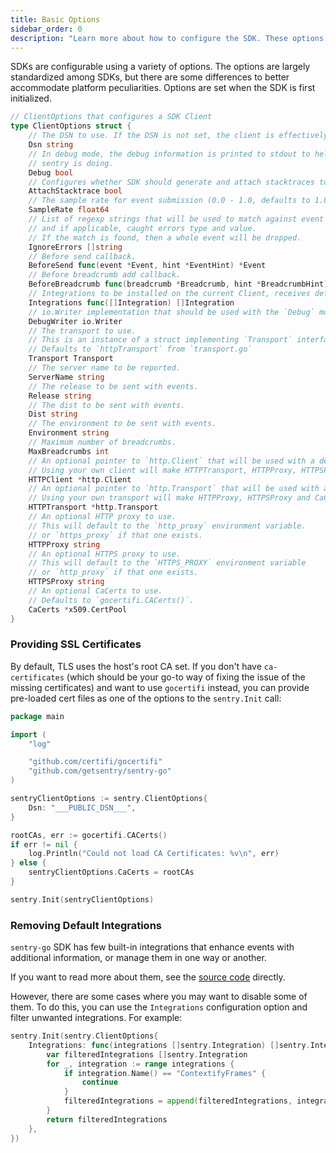 ```yaml
---
title: Basic Options
sidebar_order: 0
description: "Learn more about how to configure the SDK. These options are set when the SDK is first initialized, passed to the `init()` as an object."
---
```


SDKs are configurable using a variety of options. The options are largely standardized among SDKs, but there are some differences to better accommodate platform peculiarities. Options are set when the SDK is first
initialized.

<PlatformContent includePath="configuration/config-intro" />

```go
// ClientOptions that configures a SDK Client
type ClientOptions struct {
	// The DSN to use. If the DSN is not set, the client is effectively disabled.
	Dsn string
	// In debug mode, the debug information is printed to stdout to help you understand what
	// sentry is doing.
	Debug bool
	// Configures whether SDK should generate and attach stacktraces to pure capture message calls.
	AttachStacktrace bool
	// The sample rate for event submission (0.0 - 1.0, defaults to 1.0)
	SampleRate float64
	// List of regexp strings that will be used to match against event's message
	// and if applicable, caught errors type and value.
	// If the match is found, then a whole event will be dropped.
	IgnoreErrors []string
	// Before send callback.
	BeforeSend func(event *Event, hint *EventHint) *Event
	// Before breadcrumb add callback.
	BeforeBreadcrumb func(breadcrumb *Breadcrumb, hint *BreadcrumbHint) *Breadcrumb
	// Integrations to be installed on the current Client, receives default integrations
	Integrations func([]Integration) []Integration
	// io.Writer implementation that should be used with the `Debug` mode
	DebugWriter io.Writer
	// The transport to use.
	// This is an instance of a struct implementing `Transport` interface.
	// Defaults to `httpTransport` from `transport.go`
	Transport Transport
	// The server name to be reported.
	ServerName string
	// The release to be sent with events.
	Release string
	// The dist to be sent with events.
	Dist string
	// The environment to be sent with events.
	Environment string
	// Maximum number of breadcrumbs.
	MaxBreadcrumbs int
	// An optional pointer to `http.Client` that will be used with a default HTTPTransport.
	// Using your own client will make HTTPTransport, HTTPProxy, HTTPSProxy and CaCerts options ignored.
	HTTPClient *http.Client
	// An optional pointer to `http.Transport` that will be used with a default HTTPTransport.
	// Using your own transport will make HTTPProxy, HTTPSProxy and CaCerts options ignored.
	HTTPTransport *http.Transport
	// An optional HTTP proxy to use.
	// This will default to the `http_proxy` environment variable.
	// or `https_proxy` if that one exists.
	HTTPProxy string
	// An optional HTTPS proxy to use.
	// This will default to the `HTTPS_PROXY` environment variable
	// or `http_proxy` if that one exists.
	HTTPSProxy string
	// An optional CaCerts to use.
	// Defaults to `gocertifi.CACerts()`.
	CaCerts *x509.CertPool
}
```

### Providing SSL Certificates

By default, TLS uses the host's root CA set. If you don't have `ca-certificates` (which should be your go-to way of fixing the issue of the missing certificates) and want to use `gocertifi` instead, you can provide pre-loaded cert files as one of the options to the `sentry.Init` call:

```go
package main

import (
	"log"

	"github.com/certifi/gocertifi"
	"github.com/getsentry/sentry-go"
)

sentryClientOptions := sentry.ClientOptions{
	Dsn: "___PUBLIC_DSN___",
}

rootCAs, err := gocertifi.CACerts()
if err != nil {
	log.Println("Could not load CA Certificates: %v\n", err)
} else {
	sentryClientOptions.CaCerts = rootCAs
}

sentry.Init(sentryClientOptions)
```

### Removing Default Integrations

`sentry-go` SDK has few built-in integrations that enhance events with additional information, or manage them in one way or another.

If you want to read more about them, see the [source code](https://github.com/getsentry/sentry-go/blob/master/integrations.go) directly.

However, there are some cases where you may want to disable some of them. To do this, you can use the `Integrations` configuration option and filter unwanted integrations. For example:

```go
sentry.Init(sentry.ClientOptions{
	Integrations: func(integrations []sentry.Integration) []sentry.Integration {
		var filteredIntegrations []sentry.Integration
		for _, integration := range integrations {
			if integration.Name() == "ContextifyFrames" {
				continue
			}
			filteredIntegrations = append(filteredIntegrations, integration)
		}
		return filteredIntegrations
	},
})
```

